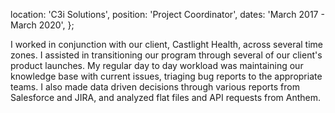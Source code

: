  location: 'C3i Solutions',
  position: 'Project Coordinator',
  dates: 'March 2017 - March 2020',
};

I worked in conjunction with our client, Castlight Health, across several time zones. I assisted in transitioning our program through several of our client's product launches. My regular day to day workload was maintaining our knowledge base with current issues, triaging bug reports to the appropriate teams. I also made data driven decisions through various reports from Salesforce and JIRA, and analyzed flat files and API requests from Anthem.